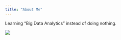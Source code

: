 ```yaml
---
title: "About Me"
---
```


Learning "Big Data Analytics" instead of doing nothing.

![](https://scontent-mia1-1.xx.fbcdn.net/v/t1.0-1/p200x200/18057719_1392838727442284_7507295645464801417_n.jpg?oh=299e01a43e792d4690530c047e61696c&oe=59E134A0)